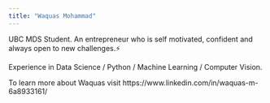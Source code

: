 ```yaml
---
title: "Waquas Mohammad"
---
```


UBC MDS Student.
An entrepreneur who is self motivated, confident and always open to new challenges.⚡

Experience in Data Science / Python / Machine Learning / Computer Vision.

To learn more about Waquas visit https://www.linkedin.com/in/waquas-m-6a8933161/ 
